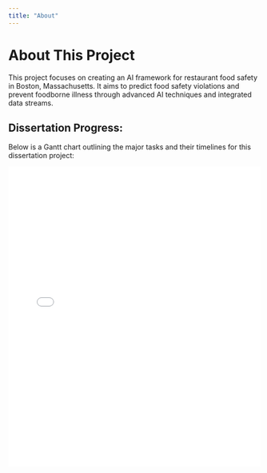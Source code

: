 ```yaml
---
title: "About"
---
```


# About This Project

This project focuses on creating an AI framework for restaurant food safety in Boston, Massachusetts. It aims to predict food safety violations and prevent foodborne illness through advanced AI techniques and integrated data streams.

## Dissertation Progress:

Below is a Gantt chart outlining the major tasks and their timelines for this dissertation project:

<iframe src="/Users/andrewruiz/drph_dissertation_ajr/website/docs/gantt_chart.html" width="100%" height="600px" frameborder="0"></iframe>

